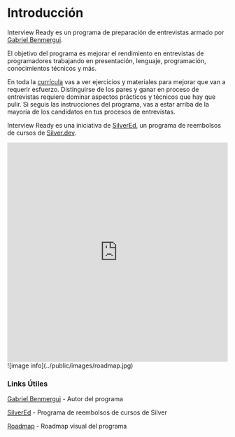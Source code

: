 # Introducción

Interview Ready es un programa de preparación de entrevistas armado por [Gabriel Benmergui](https://www.linkedin.com/in/gabriel-benmergui/).

El objetivo del programa es mejorar el rendimiento en entrevistas de programadores trabajando en presentación, lenguaje, programación, conocimientos técnicos y más.

En toda la [currícula](https://roadmap.sh/r/interview-ready) vas a ver ejercicios y materiales para mejorar que van a requerir esfuerzo. Distinguirse de los pares y ganar en proceso de entrevistas requiere
dominar aspectos prácticos y técnicos que hay que pulir. Si seguis las instrucciones del programa, vas a estar arriba de la mayoría de los candidatos en tus procesos de entrevistas.

Interview Ready es una iniciativa de [SilverEd](https://silver.dev/ed), un programa de reembolsos de cursos de [Silver.dev](https://silver.dev).

<iframe src="https://roadmap.sh/r/embed?id=66e97b9cf34c8868ecda1689" width="100%" height="500px" frameBorder="0"
></iframe>
![image info](../public/images/roadmap.jpg)

### Links Útiles

[Gabriel Benmergui](https://www.linkedin.com/in/gabriel-benmergui/) - Autor del programa

[SilverEd](https://silver.dev/ed) - Programa de reembolsos de cursos de Silver

[Roadmap](https://roadmap.sh/r/interview-ready) - Roadmap visual del programa
